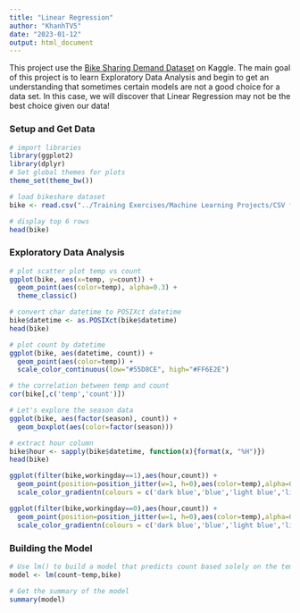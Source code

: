 ```yaml
---
title: "Linear Regression"
author: "KhanhTV5"
date: "2023-01-12"
output: html_document
---
```


This project use the [Bike Sharing Demand Dataset](https://www.kaggle.com/c/bike-sharing-demand/data) on Kaggle. The main goal of this project is to learn Exploratory Data Analysis and begin to get an understanding that sometimes certain models are not a good choice for a data set. In this case, we will discover that Linear Regression may not be the best choice given our data!

### Setup and Get Data

```r
# import libraries
library(ggplot2)
library(dplyr)
# Set global themes for plots
theme_set(theme_bw())
```


```r
# load bikeshare dataset
bike <- read.csv("../Training Exercises/Machine Learning Projects/CSV files for ML Projects/bikeshare.csv")

# display top 6 rows
head(bike)
```

### Exploratory Data Analysis

```r
# plot scatter plot temp vs count
ggplot(bike, aes(x=temp, y=count)) +
  geom_point(aes(color=temp), alpha=0.3) +
  theme_classic()
```


```r
# convert char datetime to POSIXct datetime
bike$datetime <- as.POSIXct(bike$datetime)
head(bike)
```
```r
# plot count by datetime
ggplot(bike, aes(datetime, count)) +
  geom_point(aes(color=temp)) +
  scale_color_continuous(low="#55D8CE", high="#FF6E2E")
```

```r
# the correlation between temp and count
cor(bike[,c('temp','count')])
```
```r
# Let's explore the season data
ggplot(bike, aes(factor(season), count)) +
  geom_boxplot(aes(color=factor(season)))
```
```r
# extract hour column
bike$hour <- sapply(bike$datetime, function(x){format(x, "%H")}) 
head(bike)
```
```r
ggplot(filter(bike,workingday==1),aes(hour,count)) +
  geom_point(position=position_jitter(w=1, h=0),aes(color=temp),alpha=0.5) +
  scale_color_gradientn(colours = c('dark blue','blue','light blue','light green','yellow','orange','red'))
```
```r
ggplot(filter(bike,workingday==0),aes(hour,count)) +
  geom_point(position=position_jitter(w=1, h=0),aes(color=temp),alpha=0.8) +
  scale_color_gradientn(colours = c('dark blue','blue','light blue','light green','yellow','orange','red'))
```

### Building the Model

```r
# Use lm() to build a model that predicts count based solely on the temp feature
model <- lm(count~temp,bike)
```

```r
# Get the summary of the model
summary(model)
```

